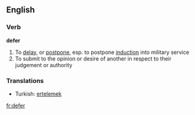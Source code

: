 ==English==
===Verb===
'''defer'''

# To [[delay]], or [[postpone]], esp. to postpone [[induction]] into military service
# To submit to the opinion or desire of another in respect to their judgement or authority

===Translations===

*Turkish: [[ertelemek]]

[[fr:defer]]